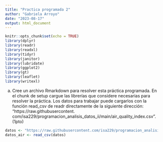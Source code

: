 ```yaml
---
title: "Practica programada 2"
author: "Gabriela Arroyo"
date: "2023-08-17"
output: html_document
---
```


```r
knitr::opts_chunk$set(echo = TRUE)
library(dplyr)
library(readr)
library(readxl)
library(tidyr)
library(janitor) 
library(lubridate) 
library(ggplot2)
library(gt)
library(leaflet)
library(writexl)
```

a. Cree un archivo Rmarkdown para resolver esta práctica programada. En el chunk de setup cargue las
librerías que considere necesarias para resolver la práctica. Los datos para trabajar puede cargarlos con
la función read_csv de readr directamente de la siguiente dirección: “https://raw.githubusercontent.
com/isa229/programacion_analisis_datos_ii/main/air_quality_index.csv”. (1pto)

```r
datos <- "https://raw.githubusercontent.com/isa229/programacion_analisis_datos_ii/main/air_quality_index.csv"
datos_air <- read_csv(datos)
```


